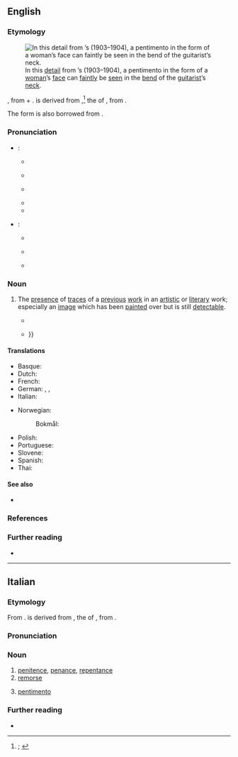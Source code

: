 ==English==
{{was wotd|2022|April|16}}

===Etymology===
[[File:OldGuitaristLady.jpg|thumb|alt=A blue-tinted painting of a man's bent neck, with a faint image of a woman's face in its background|In this [[detail#Noun|detail]] from {{w|Pablo Picasso}}’s ''{{w|The Old Guitarist}}'' (1903–1904), a pentimento in the form of a [[woman#Noun|woman]]’s [[face#Noun|face]] can [[faintly]] be [[see#Verb|seen]] in the [[bend#Noub|bend]] of the [[guitarist]]’s [[neck#Noun|neck]].]]

{{root|en|ine-pro|*peh₁-}}
{{lbor|en|it|pentimento|t=repentance, penance, penitence; remorse; change of opinion; correction; traces of a previous image or work in an artwork}}, from {{m|it|pentirsi|pentìrsi|to repent; to regret}} + {{m|it|-mento|pos={{glossary|suffix}} forming {{glossary|noun}}s representing the actions of {{glossary|verb}}s to which it is attached}}. {{m|it||Pentìrsi}} is derived from {{der|en|la|paenitēre}},<ref>{{R:OED Online|pos=n|id=140353|date=March 2022|nodot=1}}; {{R:Lexico|pos=n}}</ref> the {{glossary|present}} {{glossary|active}} {{glossary|infinitive}} of {{m|la|paeniteō|t=to cause to repent; to repent; to be sorry, regret}}, from {{der|en|ine-pro|*peh₁-|t=to hate; to hurt}}.

The {{glossary|plural}} form is also borrowed from {{bor|en|it|pentimenti}}.

===Pronunciation===
* {{glossary|Singular}}:
** {{a|RP}} {{IPA|en|/ˌpɛntɪˈmɛntəʊ/}}
** {{audio|en|LL-Q1860 (eng)-Vealhurl-pentimento.wav|Audio (Southern England)}}
** {{a|GA}} {{IPA|en|/ˌpɛntəˈmɛntoʊ/|[-ɾə-]|[-ɾoʊ]}}
** {{rhymes|en|ɛntəʊ|s=4}}
** {{hyphenation|en|pen|ti|men|to}}
* {{glossary|Plural}}:
** {{a|RP}} {{IPA|en|/ˌpɛntɪˈmɛnti/|nocount=1}}
** {{a|GA}} {{IPA|en|/ˌpɛntəˈmɛnti/|[-ɾə-]|[-ɾi]|nocount=1}}
** {{hyphenation|en|pen|ti|men|ti}}

===Noun===
{{en-noun|pentimenti}}

# {{lb|en|art|literature}} The [[presence#Noun|presence]] of [[trace#Noun|traces]] of a [[previous#Adjective|previous]] [[work#Noun|work]] in an [[artistic#Adjective|artistic]] or [[literary]] work; especially {{lb|en|painting}} an [[image#Noun|image]] which has been [[paint#Verb|painted]] over but is still [[detectable]].
#: {{synonyms|en|pentiment}}
#* {{quote-book|en|author=Lorraine T. Gilman|chapter=20|title=Princeton Pentimento|location=Bloomington, Ind.|publisher=WestBow Press, [[w:Thomas Nelson (publisher)|Thomas Nelson]]|year=2012|page=205|pageurl=https://books.google.com/books?id=D1Azr-lEWY4C&pg=PA205|isbn=978-1-4497-6177-6|passage=She thought of the painting in the shop, the '''pentimento'''. Her life, the one she had so carefully planned for herself had crumbled like the paint on the surface.}}
#* {{quote-book|en|author=Timothy J. Benoy|author2=William A. Edwards|author3=Howell G. M. Edwards|chapter=Evidence of Pentimenti for the Authentication of Paintings: A Challenge for Analytical Science at the Interface with Art History|editors=Peter Vandenabeele and Howell Edwards|title=Raman Spectroscopy in Archaeology and Art History|location=London|publisher={{w|Royal Society of Chemistry}}|year=2019|volume=2|page=33|pageurl=https://books.google.com/books?id=l1x2DwAAQBAJ&pg=PA33|isbn=978-1-78801-138-9|passage=[T]he presence of a '''''pentimento''''' is an extremely valuable entity which supports the conclusion that a painting is an original composition&nbsp;– so, by inference, therefore, refuting any later suggestion that the painting could be the work of a copyist, who would have been engaged upon copying an existing painting as seen! The identification of a '''''pentimento''''' in an artwork can occur in one of two ways: by analytical interrogation of the subsurface using penetrative radiation such as IRR or XRD, or by direct visual observation, where the overlaying paint has worn away {{...}}}}

====Translations====
{{trans-top|presence of traces of a previous work in an artistic or literary work}}
* Basque: {{t|eu|pentimento}}
* Dutch: {{t|nl|pentimento}}
* French: {{t+|fr|repentir|m}}
* German: {{t|de|Pentiment}}, {{t|de|Pentimenti|pl}} {{qualifier|plural only}}, {{t|de|Reuestriche}}
* Italian: {{t+|it|pentimento|m}}
{{trans-mid}}
* Norwegian:
*: Bokmål: {{t|nb|pentimento}}
* Polish: {{t+|pl|pentimento|m}}
* Portuguese: {{t|pt|pentimento}}
* Slovene: {{t|sl|pentimento}}
* Spanish: {{t|es|pentimento}}
* Thai: {{t|th|การแก้จิตรกรรม}}
{{trans-bottom}}

====See also====
* {{l|en|palimpsest}}

===References===
<references/>

===Further reading===
* {{pedia}}

----

==Italian==

===Etymology===
{{root|it|ine-pro|*peh₁-}}
From {{suffix|it|pentirsi|alt1=pentìrsi|t1=to repent; to regret|mento|pos2={{glossary|suffix}} forming {{glossary|noun}}s representing the actions of {{glossary|verb}}s to which it is attached}}. {{m|it||Pentìrsi}} is derived from {{der|it|la|paenitēre}}, the {{glossary|present}} {{glossary|active}} {{glossary|infinitive}} of {{m|la|paeniteō|t=to cause to repent; to repent; to be sorry, regret}}, from {{der|it|ine-pro|*peh₁-|t=to hate; to hurt}}.

===Pronunciation===
{{it-pr|pentiménto}}

===Noun===
{{it-noun|m}}

# [[penitence]], [[penance]], [[repentance]]
# [[remorse]]
#: {{syn|it|rammarico|rimpianto|rincrescimento}}
# {{lb|it|arts}} [[#English|pentimento]]
#: {{syn|it|cambiamento|rifacimento}}

===Further reading===
* {{R:it:Trec}}